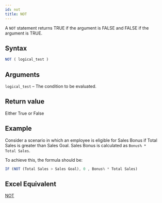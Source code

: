 ```yaml
---
id: not
title: NOT
---
```

A `NOT` statement returns TRUE if the argument is FALSE and FALSE if the argument is TRUE.

## Syntax

```javascript
NOT ( logical_test )
```

## Arguments

`logical_test` – The condition to be evaluated.

## Return value

Either True or False

## Example

Consider a scenario in which an employee is eligible for Sales Bonus if Total Sales is greater than Sales Goal.
Sales Bonus is calculated as `Bonus% * Total Sales`.

To achieve this, the formula should be:

```javascript
IF (NOT (Total Sales > Sales Goal), 0 , Bonus% * Total Sales)
```

## Excel Equivalent

[NOT](https://support.office.com/en-gb/article/not-function-9cfc6011-a054-40c7-a140-cd4ba2d87d77)
